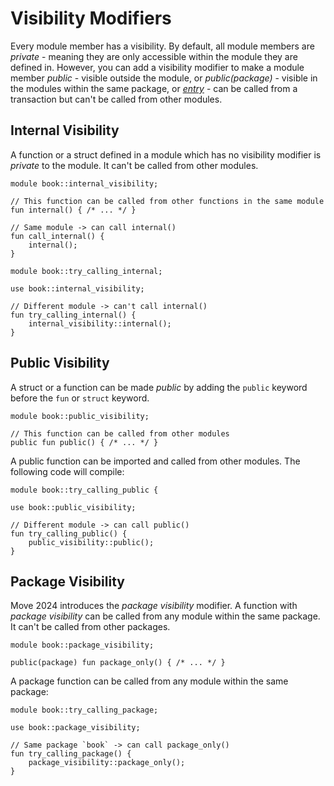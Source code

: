# Visibility Modifiers

Every module member has a visibility. By default, all module members are _private_ - meaning they
are only accessible within the module they are defined in. However, you can add a visibility
modifier to make a module member _public_ - visible outside the module, or _public(package)_ -
visible in the modules within the same package, or [_entry_](./entry-functions.mdx) - can be called from a transaction but
can't be called from other modules.

## Internal Visibility

A function or a struct defined in a module which has no visibility modifier is _private_ to the
module. It can't be called from other modules.

```move
module book::internal_visibility;

// This function can be called from other functions in the same module
fun internal() { /* ... */ }

// Same module -> can call internal()
fun call_internal() {
    internal();
}
```

```move
module book::try_calling_internal;

use book::internal_visibility;

// Different module -> can't call internal()
fun try_calling_internal() {
    internal_visibility::internal();
}
```

## Public Visibility

A struct or a function can be made _public_ by adding the `public` keyword before the `fun` or
`struct` keyword.

```move
module book::public_visibility;

// This function can be called from other modules
public fun public() { /* ... */ }
```

A public function can be imported and called from other modules. The following code will compile:

```move
module book::try_calling_public {

use book::public_visibility;

// Different module -> can call public()
fun try_calling_public() {
    public_visibility::public();
}
```

## Package Visibility

Move 2024 introduces the _package visibility_ modifier. A function with _package visibility_ can be
called from any module within the same package. It can't be called from other packages.

```move
module book::package_visibility;

public(package) fun package_only() { /* ... */ }
```

A package function can be called from any module within the same package:

```move
module book::try_calling_package;

use book::package_visibility;

// Same package `book` -> can call package_only()
fun try_calling_package() {
    package_visibility::package_only();
}
```